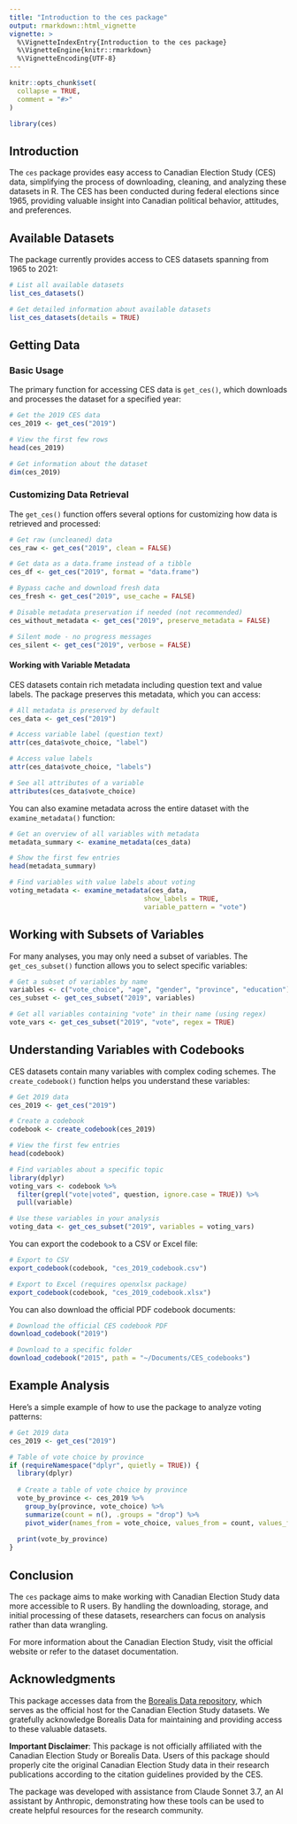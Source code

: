 ```yaml
---
title: "Introduction to the ces package"
output: rmarkdown::html_vignette
vignette: >
  %\VignetteIndexEntry{Introduction to the ces package}
  %\VignetteEngine{knitr::rmarkdown}
  %\VignetteEncoding{UTF-8}
---
```


```r
knitr::opts_chunk$set(
  collapse = TRUE,
  comment = "#>"
)
```

```r
library(ces)
```

## Introduction

The `ces` package provides easy access to Canadian Election Study (CES) data, simplifying the process of downloading, cleaning, and analyzing these datasets in R. The CES has been conducted during federal elections since 1965, providing valuable insight into Canadian political behavior, attitudes, and preferences.

## Available Datasets

The package currently provides access to CES datasets spanning from 1965 to 2021:

```r
# List all available datasets
list_ces_datasets()

# Get detailed information about available datasets
list_ces_datasets(details = TRUE)
```

## Getting Data

### Basic Usage

The primary function for accessing CES data is `get_ces()`, which downloads and processes the dataset for a specified year:

```r
# Get the 2019 CES data
ces_2019 <- get_ces("2019")

# View the first few rows
head(ces_2019)

# Get information about the dataset
dim(ces_2019)
```

### Customizing Data Retrieval

The `get_ces()` function offers several options for customizing how data is retrieved and processed:

```r
# Get raw (uncleaned) data
ces_raw <- get_ces("2019", clean = FALSE)

# Get data as a data.frame instead of a tibble
ces_df <- get_ces("2019", format = "data.frame")

# Bypass cache and download fresh data
ces_fresh <- get_ces("2019", use_cache = FALSE)

# Disable metadata preservation if needed (not recommended)
ces_without_metadata <- get_ces("2019", preserve_metadata = FALSE)

# Silent mode - no progress messages
ces_silent <- get_ces("2019", verbose = FALSE)
```

#### Working with Variable Metadata

CES datasets contain rich metadata including question text and value labels. The package preserves this metadata, which you can access:

```r
# All metadata is preserved by default
ces_data <- get_ces("2019")

# Access variable label (question text)
attr(ces_data$vote_choice, "label")

# Access value labels
attr(ces_data$vote_choice, "labels")

# See all attributes of a variable
attributes(ces_data$vote_choice)
```

You can also examine metadata across the entire dataset with the `examine_metadata()` function:

```r
# Get an overview of all variables with metadata
metadata_summary <- examine_metadata(ces_data)

# Show the first few entries
head(metadata_summary)

# Find variables with value labels about voting
voting_metadata <- examine_metadata(ces_data, 
                                  show_labels = TRUE,
                                  variable_pattern = "vote")
```

## Working with Subsets of Variables

For many analyses, you may only need a subset of variables. The `get_ces_subset()` function allows you to select specific variables:

```r
# Get a subset of variables by name
variables <- c("vote_choice", "age", "gender", "province", "education")
ces_subset <- get_ces_subset("2019", variables)

# Get all variables containing "vote" in their name (using regex)
vote_vars <- get_ces_subset("2019", "vote", regex = TRUE)
```

## Understanding Variables with Codebooks

CES datasets contain many variables with complex coding schemes. The `create_codebook()` function helps you understand these variables:

```r
# Get 2019 data
ces_2019 <- get_ces("2019")

# Create a codebook
codebook <- create_codebook(ces_2019)

# View the first few entries
head(codebook)

# Find variables about a specific topic
library(dplyr)
voting_vars <- codebook %>%
  filter(grepl("vote|voted", question, ignore.case = TRUE)) %>%
  pull(variable)

# Use these variables in your analysis
voting_data <- get_ces_subset("2019", variables = voting_vars)
```

You can export the codebook to a CSV or Excel file:

```r
# Export to CSV 
export_codebook(codebook, "ces_2019_codebook.csv")

# Export to Excel (requires openxlsx package)
export_codebook(codebook, "ces_2019_codebook.xlsx")
```

You can also download the official PDF codebook documents:

```r
# Download the official CES codebook PDF
download_codebook("2019")

# Download to a specific folder
download_codebook("2015", path = "~/Documents/CES_codebooks")
```

## Example Analysis

Here's a simple example of how to use the package to analyze voting patterns:

```r
# Get 2019 data
ces_2019 <- get_ces("2019")

# Table of vote choice by province
if (requireNamespace("dplyr", quietly = TRUE)) {
  library(dplyr)
  
  # Create a table of vote choice by province
  vote_by_province <- ces_2019 %>%
    group_by(province, vote_choice) %>%
    summarize(count = n(), .groups = "drop") %>%
    pivot_wider(names_from = vote_choice, values_from = count, values_fill = 0)
  
  print(vote_by_province)
}
```

## Conclusion

The `ces` package aims to make working with Canadian Election Study data more accessible to R users. By handling the downloading, storage, and initial processing of these datasets, researchers can focus on analysis rather than data wrangling.

For more information about the Canadian Election Study, visit the official website or refer to the dataset documentation.

## Acknowledgments

This package accesses data from the [Borealis Data repository](https://borealisdata.ca/), which serves as the official host for the Canadian Election Study datasets. We gratefully acknowledge Borealis Data for maintaining and providing access to these valuable datasets.

**Important Disclaimer**: This package is not officially affiliated with the Canadian Election Study or Borealis Data. Users of this package should properly cite the original Canadian Election Study data in their research publications according to the citation guidelines provided by the CES.

The package was developed with assistance from Claude Sonnet 3.7, an AI assistant by Anthropic, demonstrating how these tools can be used to create helpful resources for the research community.